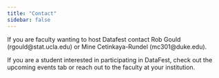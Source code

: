 ```yaml
---
title: "Contact"
sidebar: false
---
```


If you are faculty wanting to host Datafest contact Rob Gould (rgould\@stat.ucla.edu) or Mine Cetinkaya-Rundel (mc301\@duke.edu).

If you are a student interested in participating in DataFest, check out the upcoming events tab or reach out to the faculty at your institution.

